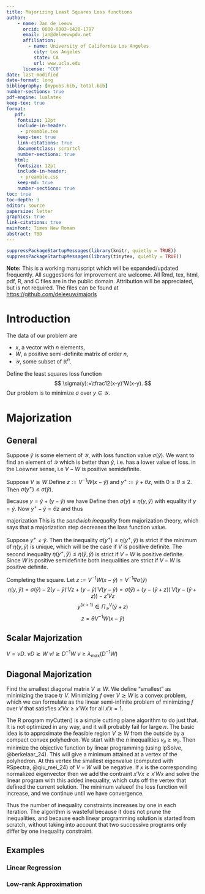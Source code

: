 ```yaml
---
title: Majorizing Least Squares Loss functions
author: 
    - name: Jan de Leeuw
      orcid: 0000-0003-1420-1797
      email: jan@deleeuwpdx.net
      affiliation: 
        - name: University of California Los Angeles
          city: Los Angeles
          state: CA
          url: www.ucla.edu
      license: "CC0"
date: last-modified
date-format: long
bibliography: [mypubs.bib, total.bib]
number-sections: true
pdf-engine: lualatex
keep-tex: true
format:
   pdf:
    fontsize: 12pt
    include-in-header: 
     - preamble.tex
    keep-tex: true
    link-citations: true
    documentclass: scrartcl
    number-sections: true
   html:
    fontsize: 12pt
    include-in-header: 
     - preamble.css
    keep-md: true
    number-sections: true
toc: true
toc-depth: 3
editor: source
papersize: letter
graphics: true
link-citations: true
mainfont: Times New Roman
abstract: TBD
---
```


```r
suppressPackageStartupMessages(library(knitr, quietly = TRUE))
suppressPackageStartupMessages(library(tinytex, quietly = TRUE))
```

\sectionbreak 

**Note:** This is a working manuscript which will be expanded/updated
frequently. All suggestions for improvement are welcome. All Rmd, tex,
html, pdf, R, and C files are in the public domain. Attribution will be
appreciated, but is not required. The files can be found at
<https://github.com/deleeuw/majorls> 

\sectionbreak

# Introduction

The data of our problem are

* $x$, a vector with $n$ elements, 
* $W$, a positive semi-definite matrix of order $n$, 
* $\mathcal{Y}$, some subset of $\mathbb{R}^n$.

Define the least squares loss function
$$
\sigma(y):=\tfrac12(x-y)'W(x-y).
$$
Our problem is to minimize $\sigma$ over $y\in\mathcal{Y}$.

\sectionbreak

# Majorization

## General

Suppose $\tilde y$ is some element of $\mathcal{Y}$, with loss function value
$\sigma(\tilde y)$. We want to find an element of $\mathcal{Y}$ which is
better than $\tilde y$, i.e. has a lower value of loss.
 in the Loewner sense, i.e $V-W$ is positive semidefinite. 

::: {#lem-major}
Suppose $V\gtrsim W$.Define $z:=V^{-1}W(x-\tilde y)$ and $y^+:=\tilde y+\theta z$, with $0\leq\theta\leq 2$. Then $\sigma(y^+)\leq\sigma(\tilde y)$.
:::

::: {.proof}
Because $y=\tilde y+(y-\tilde y)$ we have
\begin{equation}
\sigma(y)=
\sigma(\tilde y)-2(y-\tilde y)'W(x-\tilde y)+(y-\tilde y)'W(y - \tilde y).
\end{equation}
Define 
\begin{equation}
\eta(y,\tilde y):=
\sigma(\tilde y)-2(y-\tilde y)'W(x-\tilde y)+(y-\tilde y)'V(y - \tilde y).
\end{equation}
then $\sigma(y)\leq\eta(y,\tilde y)$ with equality if $y=\tilde y$.
Now $y^+-\tilde y=\theta z$ and thus
\begin{equation}
\sigma(y^+)\leq\eta(y^+,\tilde y)=\sigma(\tilde y)+(\theta^2-2\theta)z'Vz\leq \sigma(\tilde y).
\end{equation}
:::


 majorization
This is the *sandwich inequality* from majorization theory, which says that a
majorization step decreases the loss function value. 

Suppose $y^+\neq\tilde y$. Then the inequality
$\sigma(y^+)\leq\eta(y^+,\tilde y)$ is strict if the minimum of $\eta(y,\tilde y)$
is unique, which will be the case if $V$ is positive definite. The second inequality $\eta(y^+,\tilde y)\leq\eta(\tilde y,\tilde y)$ is strict if
$V-W$ is positive definite. Since $W$ is positive semidefinite both inequalities are strict if $V-W$ is positive definite.

\begin{equation}
y^{(k+1)}\in\mathop{\text{argmin}}_{y\in\mathcal{Y}}\eta(y,y^{(k)})
\end{equation}

Completing the square. Let $z:=V^{-1}W(x-\tilde y)=V^{-1}\nabla\sigma(\tilde y)$
$$
\eta(y,\tilde y)=
\sigma(\tilde y)-2(y-\tilde y)'Vz+(y-\tilde y)'V(y - \tilde y)=
\sigma(\tilde y)+(y-(\tilde y+z))'V(y-(\tilde y+z))-z'Vz
$$
$$
y^{(k+1)}\in\Pi_{\mathcal{Y}}^V(\tilde y+z)
$$
$$
z=\theta V^{-1}W(x-\tilde y)
$$

## Scalar Majorization

$V=\nu D$. $\nu D\gtrsim W$ $\nu I\gtrsim D^{-1}W$ $\nu\geq\lambda_{\text{max}}(D^{-1}W)$

## Diagonal Majorization

Find the smallest diagonal matrix $V\gtrsim W$. We define "smallest" as
minimizing the trace $\text{tr}\ V$.
Minimizing $f$ over $V\gtrsim W$ is a convex problem, which we can
formulate as the linear semi-infinite problem of minimizing $f$
over $V$ that satisfies $x'Vx\geq x'Wx$ for all $x'x=1$.

The R program myCutter() is a simple cutting plane algorithm to do just that.
It is not optimized in any way, and it will probably fail for large
$n$. The basic idea is to approximate the feasible region $V\gtrsim W$
from the outside by a compact convex polyhedron. 
We start with the $n$ inequalities $v_{ii}\geq w_{ii}$. 
Then minimize the objective function by linear programming (using lpSolve, @berkelaar_24). This will give a minimum attained at a vertex of the polyhedron. At this vertex the smallest eigenvalue (computed with RSpectra, @qiu_mei_24) of $V-W$ will be negative. If $x$ is the corresponding normalized eigenvector then we add the contraint $x'Vx\geq x'Wx$ and solve the linear program with this added inequality,
which cuts off the vertex that defined the current solution. The minimum valueof the loss function will increase, and we continue until we have convergence.

Thus the number of inequality constraints increases by one in each iteration.
The algorithm is wasteful because it does not prune the inequalities, and
because each linear programming solution is started from scratch, without
taking into account that two successive programs only differ by one
inequality constraint.

## Examples

### Linear Regression

### Low-rank Approximation